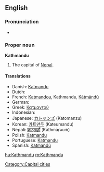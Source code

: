 ==English==

===Pronunciation===
* {{rhymes|uː}}

===Proper noun===
'''Kathmandu'''

# The capital of [[Nepal]].

====Translations====
* Danish: [[Katmandu#Danish|Katmandu]]
* Dutch: {{t-|nl|Kathmandu}}
* French: [[Katmandou]], Kathmandu, [[Kātmāndū]]
* German: {{t-|de|Kathmandu}}
* Greek: [[Κατμαντού]]
* Indonesian: {{t-|id|Kathmandu|xs=Indonesian}}
* Japanese: [[カトマンズ]] (Katomanzu)
* Korean: [[카트만두]] (Kateumandu)
* Nepali: [[काठ्माड़ौं]] (Kāṭhmāṛəuṁ)
* Polish: [[Katmandu#Polish|Katmandu]]
* Portuguese: [[Katmandu#Portuguese|Katmandu]]
* Spanish: [[Katmandú]]

[[Category:Capital cities]]

[[hu:Kathmandu]]
[[ro:Kathmandu]]
